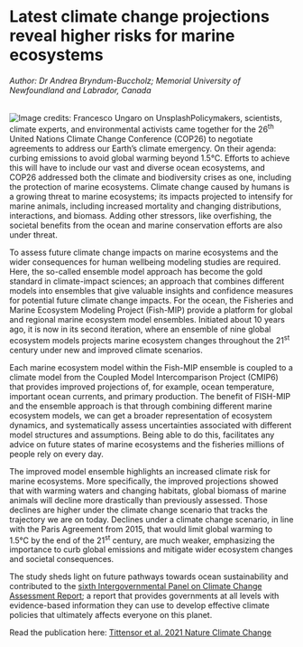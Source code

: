 # Latest climate change projections reveal higher risks for marine ecosystems

###### Author: Dr Andrea Bryndum-Buccholz; Memorial University of Newfoundland and Labrador, Canada {style="fontsize:6"}

![Image credits: Francesco Ungaro on Unsplash](images/fishmipblog1.jpg)Policymakers, scientists, climate experts, and environmental activists came together for the 26^th^ United Nations Climate Change Conference (COP26) to negotiate agreements to address our Earth's climate emergency. On their agenda: curbing emissions to avoid global warming beyond 1.5°C. Efforts to achieve this will have to include our vast and diverse ocean ecosystems, and COP26 addressed both the climate and biodiversity crises as one, including the protection of marine ecosystems. Climate change caused by humans is a growing threat to marine ecosystems; its impacts projected to intensify for marine animals, including increased mortality and changing distributions, interactions, and biomass. Adding other stressors, like overfishing, the societal benefits from the ocean and marine conservation efforts are also under threat.

To assess future climate change impacts on marine ecosystems and the wider consequences for human wellbeing modeling studies are required. Here, the so-called ensemble model approach has become the gold standard in climate-impact sciences; an approach that combines different models into ensembles that give valuable insights and confidence measures for potential future climate change impacts. For the ocean, the Fisheries and Marine Ecosystem Modeling Project (Fish-MIP) provide a platform for global and regional marine ecosystem model ensembles. Initiated about 10 years ago, it is now in its second iteration, where an ensemble of nine global ecosystem models projects marine ecosystem changes throughout the 21^st^ century under new and improved climate scenarios.

Each marine ecosystem model within the Fish-MIP ensemble is coupled to a climate model from the Coupled Model Intercomparison Project (CMIP6) that provides improved projections of, for example, ocean temperature, important ocean currents, and primary production. The benefit of FISH-MIP and the ensemble approach is that through combining different marine ecosystem models, we can get a broader representation of ecosystem dynamics, and systematically assess uncertainties associated with different model structures and assumptions. Being able to do this, facilitates any advice on future states of marine ecosystems and the fisheries millions of people rely on every day.

The improved model ensemble highlights an increased climate risk for marine ecosystems. More specifically, the improved projections showed that with warming waters and changing habitats, global biomass of marine animals will decline more drastically than previously assessed. Those declines are higher under the climate change scenario that tracks the trajectory we are on today. Declines under a climate change scenario, in line with the Paris Agreement from 2015, that would limit global warming to 1.5°C by the end of the 21^st^ century, are much weaker, emphasizing the importance to curb global emissions and mitigate wider ecosystem changes and societal consequences.

The study sheds light on future pathways towards ocean sustainability and contributed to the [sixth Intergovernmental Panel on Climate Change Assessment Report](https://www.ipcc.ch/report/ar6/wg2/); a report that provides governments at all levels with evidence-based information they can use to develop effective climate policies that ultimately affects everyone on this planet.

Read the publication here: [Tittensor et al. 2021 Nature Climate Change](https://doi.org/10.1038/s41558-021-01173-9)
